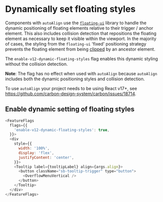
<Meta title="Components/Tooltip/Feature Flag" name="Flag details" />

# Dynamically set floating styles

Components with `autoAlign` use the
[`floating-ui`](https://github.com/floating-ui/floating-ui) library to handle
the dynamic positioning of floating elements relative to their trigger / anchor
element. This also includes collision detection that repositions the floating
element as necessary to keep it visible within the viewport. In the majority of
cases, the styling from the `floating-ui` 'fixed' positioning strategy prevents
the floating element from being
[clipped](https://floating-ui.com/docs/misc#clipping) by an ancestor element.

The `enable-v12-dynamic-floating-styles` flag enables this dynamic styling
without the collision detection.

**Note**: The flag has no effect when used with `autoAlign` because `autoAlign`
includes both the dynamic positioning styles and collision detection.

To use `autoAlign` your project needs to be using React v17+, see
https://github.com/carbon-design-system/carbon/issues/18714.

## Enable dynamic setting of floating styles

```js
<FeatureFlags
  flags={{
    'enable-v12-dynamic-floating-styles': true,
  }}>
  <div
    style={{
      width: '100%',
      display: 'flex',
      justifyContent: 'center',
    }}>
    <Tooltip label={tooltipLabel} align={args.align}>
      <button className="sb-tooltip-trigger" type="button">
        <OverflowMenuVertical />
      </button>
    </Tooltip>
  </div>
</FeatureFlags>
```
